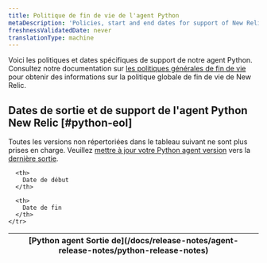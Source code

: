 ```yaml
---
title: Politique de fin de vie de l'agent Python
metaDescription: 'Policies, start and end dates for support of New Relic Python agent releases.'
freshnessValidatedDate: never
translationType: machine
---
```


Voici les politiques et dates spécifiques de support de notre agent Python. Consultez notre documentation sur [les politiques générales de fin de vie](/docs/licenses/end-of-life/notification-changes-new-relic-saas-features-distributed-software/) pour obtenir des informations sur la politique globale de fin de vie de New Relic.

## Dates de sortie et de support de l'agent Python New Relic [#python-eol]

Toutes les versions non répertoriées dans le tableau suivant ne sont plus prises en charge. Veuillez [mettre à jour votre Python agent version](/docs/apm/agents/python-agent/installation/update-python-agent) vers la [dernière sortie](/docs/release-notes/agent-release-notes/python-release-notes).

<EolPage agent="python" />

<table>
  <thead>
    <tr>
      <th>
        [Python agent Sortie de](/docs/release-notes/agent-release-notes/python-release-notes)
      </th>

      <th>
        Date de début
      </th>

      <th>
        Date de fin
      </th>
    </tr>
  </thead>
</table>